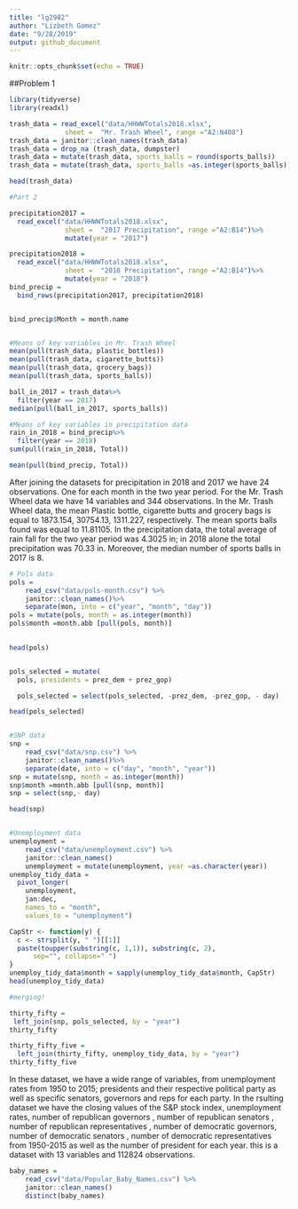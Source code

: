 ```yaml
---
title: "lg2982"
author: "Lizbeth Gomez"
date: "9/28/2019"
output: github_document
---
```


```r
knitr::opts_chunk$set(echo = TRUE)
```

##Problem 1
```r
library(tidyverse)
library(readxl)

trash_data = read_excel("data/HHWWTotals2018.xlsx", 
              sheet =  "Mr. Trash Wheel", range ="A2:N408")
trash_data = janitor::clean_names(trash_data)
trash_data = drop_na (trash_data, dumpster)
trash_data = mutate(trash_data, sports_balls = round(sports_balls))
trash_data = mutate(trash_data, sports_balls =as.integer(sports_balls))

head(trash_data)

#Part 2

precipitation2017 =
  read_excel("data/HHWWTotals2018.xlsx", 
              sheet =  "2017 Precipitation", range ="A2:B14")%>%
              mutate(year = "2017")

precipitation2018 =
  read_excel("data/HHWWTotals2018.xlsx", 
              sheet =  "2018 Precipitation", range ="A2:B14")%>%
              mutate(year = "2018")
bind_precip = 
  bind_rows(precipitation2017, precipitation2018) 


bind_precip$Month = month.name 


#Means of key variables in Mr. Trash Wheel
mean(pull(trash_data, plastic_bottles))
mean(pull(trash_data, cigarette_butts))
mean(pull(trash_data, grocery_bags))
mean(pull(trash_data, sports_balls))

ball_in_2017 = trash_data%>%
  filter(year == 2017)
median(pull(ball_in_2017, sports_balls))

#Means of key variables in precipitation data
rain_in_2018 = bind_precip%>%
  filter(year == 2018)
sum(pull(rain_in_2018, Total))

mean(pull(bind_precip, Total))

```

After joining the datasets for precipitation in 2018 and 2017 we have 24 observations. One for each month in the two year period. For the Mr. Trash Wheel data we have 14 variables and 344 observations. In the Mr. Trash Wheel data, the mean Plastic bottle, cigarette butts and grocery bags is equal to 1873.154, 30754.13, 1311.227, respectively. The mean sports balls found was equal to 11.81105. In the precipitation data, the total average of rain fall for the two year period was 4.3025 in; in 2018 alone the total precipitation was 70.33 in. Moreover, the median number of sports balls in 2017 is 8.

```r
# Pols data
pols = 
    read_csv("data/pols-month.csv") %>%
    janitor::clean_names()%>%
    separate(mon, into = c("year", "month", "day"))
pols = mutate(pols, month = as.integer(month))
pols$month =month.abb [pull(pols, month)]

    
head(pols)


pols_selected = mutate(
  pols, presidents = prez_dem + prez_gop) 

  pols_selected = select(pols_selected, -prez_dem, -prez_gop, - day)

head(pols_selected)


#SNP data
snp = 
    read_csv("data/snp.csv") %>%
    janitor::clean_names()%>%
    separate(date, into = c("day", "month", "year"))
snp = mutate(snp, month = as.integer(month))
snp$month =month.abb [pull(snp, month)]
snp = select(snp,- day)

head(snp)


#Unemployment data
unemployment = 
    read_csv("data/unemployment.csv") %>%
    janitor::clean_names()
    unemployment = mutate(unemployment, year =as.character(year))
unemploy_tidy_data = 
  pivot_longer(
    unemployment, 
    jan:dec,
    names_to = "month", 
    values_to = "unemployment")

CapStr <- function(y) {
  c <- strsplit(y, " ")[[1]]
  paste(toupper(substring(c, 1,1)), substring(c, 2),
      sep="", collapse=" ")
}
unemploy_tidy_data$month = sapply(unemploy_tidy_data$month, CapStr)
head(unemploy_tidy_data)

#merging!

thirty_fifty =
 left_join(snp, pols_selected, by = "year")
thirty_fifty

thirty_fifty_five =
  left_join(thirty_fifty, unemploy_tidy_data, by = "year")
thirty_fifty_five


```
In these dataset, we have a wide range of variables, from unemployment rates from 1950 to 2015; presidents and their respective political party as well as specific senators, governors and reps for each party. In the rsulting dataset we have the closing values of the S&P stock index, unemployment rates, number of republican governors , number of republican senators ,  number of republican representatives , number of democratic governors, number of democratic senators , number of democratic representatives from 1950-2015 as well as the number of president for each year. this is a dataset with 13 variables and 112824 observations.
```r
baby_names = 
    read_csv("data/Popular_Baby_Names.csv") %>%
    janitor::clean_names()
    distinct(baby_names)
```

